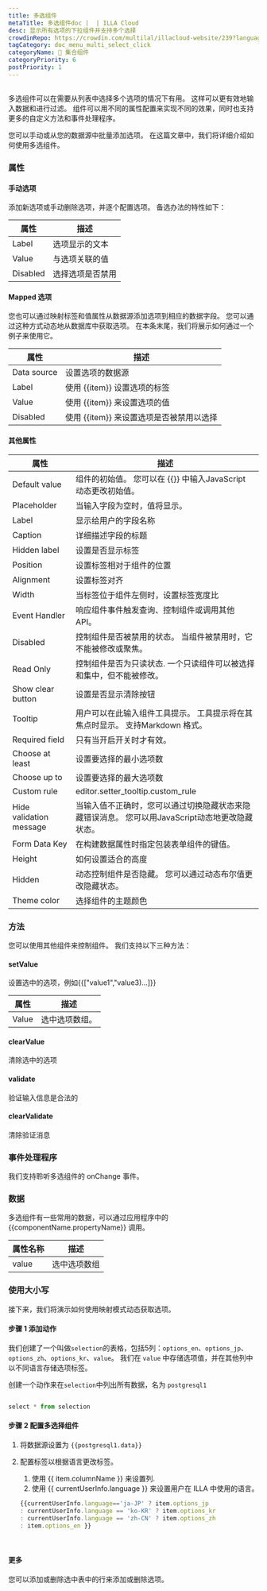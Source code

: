 ```yaml
---
title: 多选组件
metaTitle: 多选组件doc |  | ILLA Cloud
desc: 显示所有选项的下拉组件并支持多个选择
crowdinRepo: https://crowdin.com/multilal/illacloud-website/239?languages=en&filter=basic&value=0
tagCategory: doc_menu_multi_select_click
categoryName: 🧬 集合组件
categoryPriority: 6
postPriority: 1
---
```


## <h2 hidden>多选</h2>

多选组件可以在需要从列表中选择多个选项的情况下有用。 这样可以更有效地输入数据和进行过滤。 组件可以用不同的属性配置来实现不同的效果，同时也支持更多的自定义方法和事件处理程序。

您可以手动或从您的数据源中批量添加选项。 在这篇文章中，我们将详细介绍如何使用多选组件。 

### 属性

#### 手动选项

添加新选项或手动删除选项，并逐个配置选项。 备选办法的特性如下： 

| 属性       | 描述       |
| -------- | -------- |
| Label    | 选项显示的文本  |
| Value    | 与选项关联的值  |
| Disabled | 选择选项是否禁用 |

#### Mapped 选项

您也可以通过映射标签和值属性从数据源添加选项到相应的数据字段。 您可以通过这种方式动态地从数据库中获取选项。 在本条末尾，我们将展示如何通过一个例子来使用它。

| 属性          | 描述                        |
| ----------- | ------------------------- |
| Data source | 设置选项的数据源                  |
| Label       | 使用 {{item}} 设置选项的标签       |
| Value       | 使用 {{item}} 来设置选项的值       |
| Disabled    | 使用 {{item}} 来设置选项是否被禁用以选择 |

#### 其他属性

| 属性                      | 描述                                                    |
| ----------------------- | ----------------------------------------------------- |
| Default value           | 组件的初始值。 您可以在 {{}} 中输入JavaScript 动态更改初始值。              |
| Placeholder             | 当输入字段为空时，值将显示。                                        |
| Label                   | 显示给用户的字段名称                                            |
| Caption                 | 详细描述字段的标题                                             |
| Hidden label            | 设置是否显示标签                                              |
| Position                | 设置标签相对于组件的位置                                          |
| Alignment               | 设置标签对齐                                                |
| Width                   | 当标签位于组件左侧时，设置标签宽度比                                    |
| Event Handler           | 响应组件事件触发查询、控制组件或调用其他API。                              |
| Disabled                | 控制组件是否被禁用的状态。 当组件被禁用时，它不能被修改或聚焦。                      |
| Read Only               | 控制组件是否为只读状态. 一个只读组件可以被选择和集中，但不能被修改。                   |
| Show clear button       | 设置是否显示清除按钮                                            |
| Tooltip                 | 用户可以在此输入组件工具提示。 工具提示将在其焦点时显示。 支持Markdown 格式。          |
| Required field          | 只有当开启开关时才有效。                                          |
| Choose at least         | 设置要选择的最小选项数                                           |
| Choose up to            | 设置要选择的最大选项数                                           |
| Custom rule             | editor.setter_tooltip.custom_rule                     |
| Hide validation message | 当输入值不正确时，您可以通过切换隐藏状态来隐藏错误消息。 您可以用JavaScript动态地更改隐藏状态。 |
| Form Data Key           | 在构建数据属性时指定包装表单组件的键值。                                  |
| Height                  | 如何设置适合的高度                                             |
| Hidden                  | 动态控制组件是否隐藏。 您可以通过动态布尔值更改隐藏状态。                         |
| Theme color             | 选择组件的主题颜色                                             |

### 方法

您可以使用其他组件来控制组件。 我们支持以下三种方法：

#### setValue

设置选中的选项，例如{{["value1","value3)…]}}

| 属性    | 描述       |
| ----- | -------- |
| Value | 选中选项数组。  |

#### clearValue

清除选中的选项

#### validate

验证输入信息是合法的

#### clearValidate

清除验证消息

### 事件处理程序

我们支持聆听多选组件的 onChange 事件。

### 数据

多选组件有一些常用的数据，可以通过应用程序中的 {{componentName.propertyName}} 调用。

| 属性名称  | 描述     |
| ----- | ------ |
| value | 选中选项数组 |

### 使用大小写

接下来，我们将演示如何使用映射模式动态获取选项。 

#### 步骤 1 添加动作

我们创建了一个叫做`selection`的表格，包括5列：`options_en`、`options_jp`、`options_zh`、`options_kr`、`value`。 我们在 `value` 中存储选项值，并在其他列中以不同语言存储选项标签。 

创建一个动作来在`selection`中列出所有数据，名为 `postgresql1`

<img src='https://cdn.illacloud.com/official-website/img/docs/assemble/multiselect1.png' alt="" />

```jsx
select * from selection
```

#### 步骤 2 配置多选择组件

1.  将数据源设置为 `{{postgresql1.data}}` 
2.  配置标签以根据语言更改标签。 

    1.  使用 {{ item.columnName }} 来设置列. 
    2.  使用 {{ currentUserInfo.language }} 来设置用户在 ILLA 中使用的语言。

    ```jsx
    {{currentUserInfo.language=='ja-JP' ? item.options_jp 
    : currentUserInfo.language == 'ko-KR' ? item.options_kr 
    : currentUserInfo.language == 'zh-CN' ? item.options_zh 
    : item.options_en }}
    ```

<img src='https://cdn.illacloud.com/official-website/img/docs/assemble/multiselect2.png' alt="" />

<img src='https://cdn.illacloud.com/official-website/img/docs/assemble/multiselect3.png' alt="" />

#### 更多

您可以添加或删除选中表中的行来添加或删除选项。
